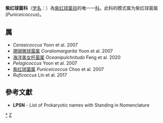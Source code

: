 {{Automatic taxobox
| taxon = Puniceicoccaceae
| authority = Choo et al., 2007
| parent authority = Choo et al., 2007
| type genus = 紫红球菌属<br>''Puniceicoccus''
| type genus authority = Choo et al., 2007
}}
''' 紫红球菌科'''（[[学名|学名]]：{{lang|la|''Puniceicoccaceae''}}）為[[紫红球菌目|紫红球菌目]]的唯一一[[科|科]]。此科的模式属为紫红球菌属(''Puniceicoccus'')。

==属==
* ''Cerasicoccus'' Yoon et al. 2007
* [[珊瑚微球菌属|珊瑚微球菌属]] ''Coraliomargarita'' Yoon et al. 2007
* [[海洋美女杆菌属|海洋美女杆菌属]] ''Oceanipulchritudo'' Feng et al. 2020
* ''Pelagicoccus'' Yoon et al. 2007
* [[紫红球菌属|紫红球菌属]] ''Puniceicoccus'' Choo et al. 2007
* ''Ruficoccus'' Lin et al. 2017

==參考文獻==
{{reflist}}
* '''LPSN''' - List of Prokaryotic names with Standing in Nomenclature

{{taxonbar}}

[[Category:_紫红球菌科|*]]
[[Category:2007年描述的分类群|Z]]
